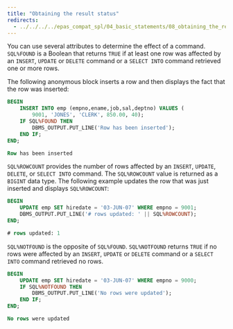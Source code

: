 ```yaml
---
title: "Obtaining the result status"
redirects:
  - ../../../../epas_compat_spl/04_basic_statements/08_obtaining_the_result_status #generated for docs/epas/reorg-role-use-case-mode
---
```


<div id="obtaining_the_result_status" class="registered_link"></div>

You can use several attributes to determine the effect of a command. `SQL%FOUND` is a Boolean that returns `TRUE` if at least one row was affected by an `INSERT`, `UPDATE` or `DELETE` command or a `SELECT INTO` command retrieved one or more rows.

The following anonymous block inserts a row and then displays the fact that the row was inserted:

```sql
BEGIN
    INSERT INTO emp (empno,ename,job,sal,deptno) VALUES (
        9001, 'JONES', 'CLERK', 850.00, 40);
    IF SQL%FOUND THEN
        DBMS_OUTPUT.PUT_LINE('Row has been inserted');
    END IF;
END;

Row has been inserted
```

`SQL%ROWCOUNT` provides the number of rows affected by an `INSERT`, `UPDATE`, `DELETE`, or `SELECT INTO` command. The `SQL%ROWCOUNT` value is returned as a `BIGINT` data type. The following example updates the row that was just inserted and displays `SQL%ROWCOUNT`:

```sql
BEGIN
    UPDATE emp SET hiredate = '03-JUN-07' WHERE empno = 9001;
    DBMS_OUTPUT.PUT_LINE('# rows updated: ' || SQL%ROWCOUNT);
END;

# rows updated: 1
```

`SQL%NOTFOUND` is the opposite of `SQL%FOUND`. `SQL%NOTFOUND` returns `TRUE` if no rows were affected by an `INSERT`, `UPDATE` or `DELETE` command or a `SELECT INTO` command retrieved no rows.

```sql
BEGIN
    UPDATE emp SET hiredate = '03-JUN-07' WHERE empno = 9000;
    IF SQL%NOTFOUND THEN
        DBMS_OUTPUT.PUT_LINE('No rows were updated');
    END IF;
END;

No rows were updated
```
